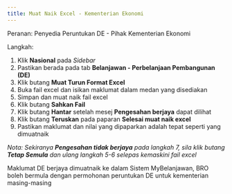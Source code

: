 ```yaml
---
title: Muat Naik Excel - Kementerian Ekonomi
---
```


Peranan: Penyedia Peruntukan DE - Pihak Kementerian Ekonomi

Langkah:
1. Klik **Nasional** pada *Sidebar*
2. Pastikan berada pada tab **Belanjawan - Perbelanjaan Pembangunan (DE)**
3. Klik butang **Muat Turun Format Excel**
4. Buka fail excel dan isikan maklumat dalam medan yang disediakan
5. Simpan dan muat naik fail excel 
6. Klik butang **Sahkan Fail**
7. Klik butang **Hantar** setelah mesej **Pengesahan berjaya** dapat dilihat
8. Klik butang **Teruskan** pada paparan **Selesai muat naik excel**
9. Pastikan maklumat dan nilai yang dipaparkan adalah tepat seperti yang dimuatnaik

*Nota: Sekiranya **Pengesahan tidak berjaya** pada langkah 7, sila klik butang **Tetap Semula** dan ulang langkah 5-6 selepas kemaskini fail excel*

<Callout title="Outcome">
Maklumat DE berjaya dimuatnaik ke dalam Sistem MyBelanjawan, BRO boleh bermula dengan permohonan peruntukan DE untuk kementerian masing-masing
</Callout>